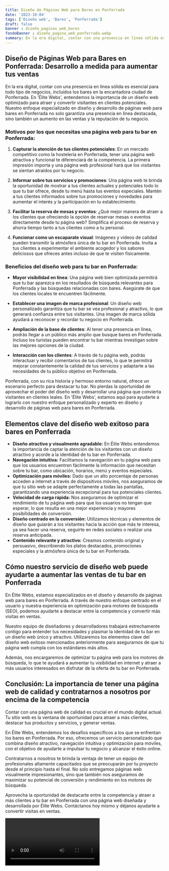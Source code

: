```yaml
---
title: Diseño de Páginas Web para Bares en Ponferrada
date: '2023-10-04'
tags: ['Diseño web', 'Bares', 'Ponferrada']
draft: false
banner : diseño_paginas_web_bares
fondoBanner : diseño_pagina_web_ponferrada.webp
summary: En la era digital, contar con una presencia en línea sólida es esencial para todo tipo de negocios, incluidos los bares en la encantadora ciudad de Ponferrada. En 'Élite Webs', entendemos la importancia de un diseño web optimizado para atraer y convertir visitantes en clientes potenciales. Nuestro enfoque especializado en diseño y desarrollo de páginas web para bares en Ponferrada no solo garantiza una presencia en línea destacada, sino también un aumento en las ventas y la reputación de tu negocio.
---
```


## Diseño de Páginas Web para Bares en Ponferrada: Desarrollo a medida para aumentar tus ventas

En la era digital, contar con una presencia en línea sólida es esencial para todo tipo de negocios, incluidos los bares en la encantadora ciudad de Ponferrada. En 'Élite Webs', entendemos la importancia de un diseño web optimizado para atraer y convertir visitantes en clientes potenciales. Nuestro enfoque especializado en diseño y desarrollo de páginas web para bares en Ponferrada no solo garantiza una presencia en línea destacada, sino también un aumento en las ventas y la reputación de tu negocio.

### Motivos por los que necesitas una página web para tu bar en Ponferrada:

1. **Capturar la atención de tus clientes potenciales**: En un mercado competitivo como la hostelería en Ponferrada, tener una página web atractiva y funcional te diferenciará de la competencia. La primera impresión importa y una página web profesional hará que los visitantes se sientan atraídos por tu negocio.

2. **Informar sobre tus servicios y promociones**: Una página web te brinda la oportunidad de mostrar a tus clientes actuales y potenciales todo lo que tu bar ofrece, desde tu menú hasta tus eventos especiales. Mantén a tus clientes informados sobre tus promociones y novedades para aumentar el interés y la participación en tu establecimiento.

3. **Facilitar la reserva de mesas y eventos**: ¿Qué mejor manera de atraer a los clientes que ofreciendo la opción de reservar mesas o eventos directamente desde tu página web? Simplifica el proceso de reserva y ahorra tiempo tanto a tus clientes como a tu personal.

4. **Funcionar como un escaparate visual**: Imágenes y videos de calidad pueden transmitir la atmósfera única de tu bar en Ponferrada. Invita a tus clientes a experimentar el ambiente acogedor y los sabores deliciosos que ofreces antes incluso de que te visiten físicamente.

### Beneficios del diseño web para tu bar en Ponferrada:

- **Mayor visibilidad en línea**: Una página web bien optimizada permitirá que tu bar aparezca en los resultados de búsqueda relevantes para Ponferrada y las búsquedas relacionadas con bares. Asegúrate de que los clientes locales te encuentren fácilmente.

- **Establecer una imagen de marca profesional**: Un diseño web personalizado garantiza que tu bar se vea profesional y atractivo, lo que generará confianza entre tus visitantes. Una imagen de marca sólida ayudará a reconocer y recordar tu negocio en Ponferrada.

- **Ampliación de la base de clientes**: Al tener una presencia en línea, podrás llegar a un público más amplio que busque bares en Ponferrada. Incluso los turistas pueden encontrar tu bar mientras investigan sobre las mejores opciones de la ciudad.

- **Interacción con los clientes**: A través de tu página web, podrás interactuar y recibir comentarios de tus clientes, lo que te permitirá mejorar constantemente la calidad de tus servicios y adaptarte a las necesidades de tu público objetivo en Ponferrada.

Ponferrada, con su rica historia y hermoso entorno natural, ofrece un escenario perfecto para destacar tu bar. No pierdas la oportunidad de aprovechar el poder del diseño web y desarrollar una página que convierta visitantes en clientes leales. En 'Élite Webs', estamos aquí para ayudarte a lograrlo con nuestro enfoque personalizado y experto en diseño y desarrollo de páginas web para bares en Ponferrada.

<GifSeo />

<Cta />

## Elementos clave del diseño web exitoso para bares en Ponferrada
- **Diseño atractivo y visualmente agradable:** En Élite Webs entendemos la importancia de captar la atención de los visitantes con un diseño atractivo y acorde a la identidad de tu bar en Ponferrada.
- **Navegación intuitiva:** Facilitamos la navegación en tu página web para que los usuarios encuentren fácilmente la información que necesitan sobre tu bar, como ubicación, horarios, menú y eventos especiales.
- **Optimización para móviles:** Dado que un alto porcentaje de personas acceden a internet a través de dispositivos móviles, nos aseguramos de que tu sitio web se adapte perfectamente a todas las pantallas, garantizando una experiencia excepcional para tus potenciales clientes.
- **Velocidad de carga rápida:** Nos aseguramos de optimizar el rendimiento de tu página web para que los usuarios no tengan que esperar, lo que resulta en una mejor experiencia y mayores posibilidades de conversión.
- **Diseño centrado en la conversión:** Utilizamos técnicas y elementos de diseño que guiarán a los visitantes hacia la acción que más te interesa, ya sea hacer una reserva, seguirte en redes sociales o realizar una reserva anticipada.
- **Contenido relevante y atractivo:** Creamos contenido original y persuasivo, describiendo los platos destacados, promociones especiales y la atmósfera única de tu bar en Ponferrada.

## Cómo nuestro servicio de diseño web puede ayudarte a aumentar las ventas de tu bar en Ponferrada
En Élite Webs, estamos especializados en el diseño y desarrollo de páginas web para bares en Ponferrada. A través de nuestro enfoque centrado en el usuario y nuestra experiencia en optimización para motores de búsqueda (SEO), podemos ayudarte a destacar entre la competencia y convertir más visitas en ventas.

Nuestro equipo de diseñadores y desarrolladores trabajará estrechamente contigo para entender tus necesidades y plasmar la identidad de tu bar en un diseño web único y atractivo. Utilizaremos los elementos clave del diseño web exitoso mencionados anteriormente para asegurarnos de que tu página web cumpla con los estándares más altos.

Además, nos encargaremos de optimizar tu página web para los motores de búsqueda, lo que te ayudará a aumentar tu visibilidad en internet y atraer a más usuarios interesados en disfrutar de la oferta de tu bar en Ponferrada.

## Conclusión: La importancia de tener una página web de calidad y contratarnos a nosotros por encima de la competencia
Contar con una página web de calidad es crucial en el mundo digital actual. Tu sitio web es la ventana de oportunidad para atraer a más clientes, destacar tus productos y servicios, y generar ventas.

En Élite Webs, entendemos los desafíos específicos a los que se enfrentan los bares en Ponferrada. Por eso, ofrecemos un servicio personalizado que combina diseño atractivo, navegación intuitiva y optimización para móviles, con el objetivo de ayudarte a impulsar tu negocio y alcanzar el éxito online.

Contratarnos a nosotros te brinda la ventaja de tener un equipo de profesionales altamente capacitados que se preocuparán por tu proyecto desde el principio hasta el final. No solo entregamos páginas web visualmente impresionantes, sino que también nos aseguramos de maximizar su potencial de conversión y rendimiento en los motores de búsqueda.

Aprovecha la oportunidad de destacarte entre la competencia y atraer a más clientes a tu bar en Ponferrada con una página web diseñada y desarrollada por Élite Webs. Contáctanos hoy mismo y déjanos ayudarte a convertir visitas en ventas.

<Video />

<CtaBot job='Bares' city='Ponferrada'/>

<Gmaps query='Ponferrada+españa+maps' />